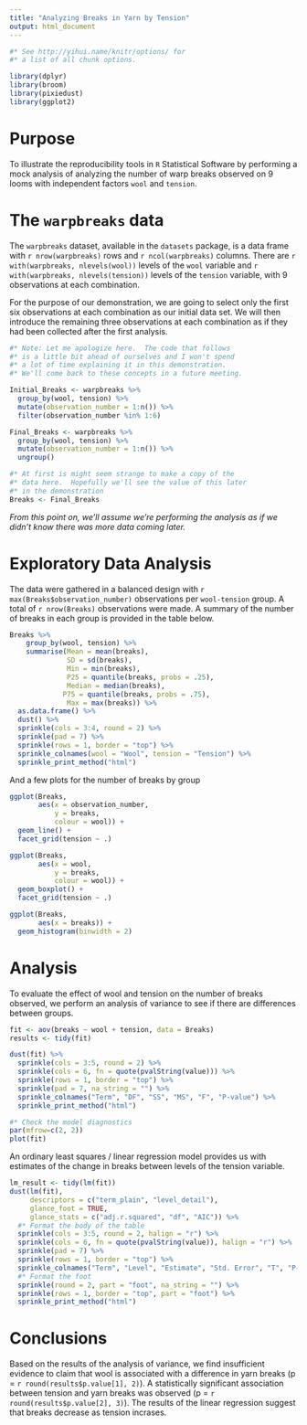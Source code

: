 ```yaml
---
title: "Analyzing Breaks in Yarn by Tension"
output: html_document
---
```


```r
#* See http://yihui.name/knitr/options/ for 
#* a list of all chunk options.

library(dplyr)
library(broom)
library(pixiedust)
library(ggplot2)
```

# Purpose

To illustrate the reproducibility tools in `R` Statistical Software by performing a mock analysis of analyzing the number of warp breaks observed on 9 looms with independent factors `wool` and `tension`.  

# The `warpbreaks` data

The `warpbreaks` dataset, available in the `datasets` package, is a data frame with `r nrow(warpbreaks)` rows and `r ncol(warpbreaks)` columns.  There are `r with(warpbreaks, nlevels(wool))` levels of the `wool` variable and `r with(warpbreaks, nlevels(tension))` levels of the `tension` variable, with 9 observations at each combination.

For the purpose of our demonstration, we are going to select only the first six observations at each combination as our initial data set.  We will then introduce the remaining three observations at each combination as if they had been collected after the first analysis.

```r
#* Note: Let me apologize here.  The code that follows 
#* is a little bit ahead of ourselves and I won't spend 
#* a lot of time explaining it in this demonstration.  
#* We'll come back to these concepts in a future meeting.

Initial_Breaks <- warpbreaks %>%
  group_by(wool, tension) %>%
  mutate(observation_number = 1:n()) %>%
  filter(observation_number %in% 1:6)

Final_Breaks <- warpbreaks %>%
  group_by(wool, tension) %>%
  mutate(observation_number = 1:n()) %>%
  ungroup()
```

```r
#* At first is might seem strange to make a copy of the 
#* data here.  Hopefully we'll see the value of this later
#* in the demonstration
Breaks <- Final_Breaks
```

_From this point on, we'll assume we're performing the analysis as if we didn't know there was more data coming later._

# Exploratory Data Analysis

The data were gathered in a balanced design with `r max(Breaks$observation_number)` observations per `wool-tension` group.  A total of `r nrow(Breaks)` observations were made.  A summary of the number of breaks in each group is provided in the table below.

```r
Breaks %>%
    group_by(wool, tension) %>%
    summarise(Mean = mean(breaks),
              SD = sd(breaks),
              Min = min(breaks),
              P25 = quantile(breaks, probs = .25),
              Median = median(breaks),
             P75 = quantile(breaks, probs = .75),
              Max = max(breaks)) %>%
  as.data.frame() %>%
  dust() %>%
  sprinkle(cols = 3:4, round = 2) %>%
  sprinkle(pad = 7) %>%
  sprinkle(rows = 1, border = "top") %>%
  sprinkle_colnames(wool = "Wool", tension = "Tension") %>%
  sprinkle_print_method("html")
```

And a few plots for the number of breaks by group

```r
ggplot(Breaks,
       aes(x = observation_number,
           y = breaks,
           colour = wool)) + 
  geom_line() + 
  facet_grid(tension ~ .)

ggplot(Breaks,
       aes(x = wool,
           y = breaks,
           colour = wool)) + 
  geom_boxplot() + 
  facet_grid(tension ~ .)

ggplot(Breaks,
       aes(x = breaks)) + 
  geom_histogram(binwidth = 2)
```

# Analysis
To evaluate the effect of wool and tension on the number of breaks observed, we perform an analysis of variance to see if there are differences between groups.

```r
fit <- aov(breaks ~ wool + tension, data = Breaks)
results <- tidy(fit)

dust(fit) %>%
  sprinkle(cols = 3:5, round = 2) %>%
  sprinkle(cols = 6, fn = quote(pvalString(value))) %>%
  sprinkle(rows = 1, border = "top") %>%
  sprinkle(pad = 7, na_string = "") %>%
  sprinkle_colnames("Term", "DF", "SS", "MS", "F", "P-value") %>%
  sprinkle_print_method("html")
```

```r
#* Check the model diagnostics
par(mfrow=c(2, 2))
plot(fit)
```

An ordinary least squares / linear regression model provides us with estimates of the change in breaks between levels of the tension variable.

```r
lm_result <- tidy(lm(fit))
dust(lm(fit), 
     descriptors = c("term_plain", "level_detail"),
     glance_foot = TRUE,
     glance_stats = c("adj.r.squared", "df", "AIC")) %>%
  #* Format the body of the table
  sprinkle(cols = 3:5, round = 2, halign = "r") %>%
  sprinkle(cols = 6, fn = quote(pvalString(value)), halign = "r") %>%
  sprinkle(pad = 7) %>%
  sprinkle(rows = 1, border = "top") %>%
  sprinkle_colnames("Term", "Level", "Estimate", "Std. Error", "T", "P-value") %>%
  #* Format the foot
  sprinkle(round = 2, part = "foot", na_string = "") %>%
  sprinkle(rows = 1, border = "top", part = "foot") %>%
  sprinkle_print_method("html")
```

# Conclusions

Based on the results of the analysis of variance, we find insufficient evidence to claim that wool is associated with a difference in yarn breaks (p = `r round(results$p.value[1], 2)`).  A statistically significant association between tension and yarn breaks was observed (p = `r round(results$p.value[2], 3)`).  The results of the linear regression suggest that breaks decrease as tension incrases. 
